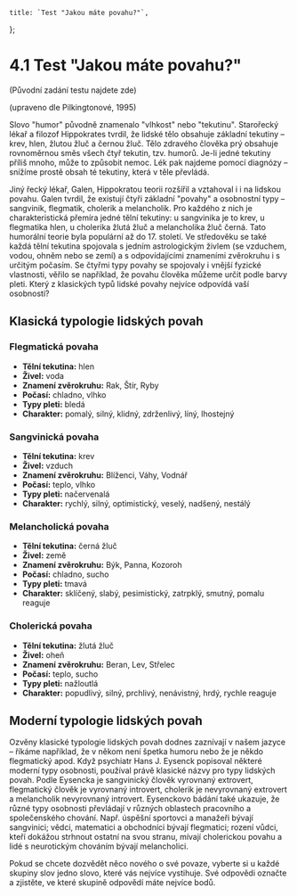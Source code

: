 
    title: `Test "Jakou máte povahu?"`,
};

# 4.1 Test "Jakou máte povahu?"

(Původní zadání testu najdete <Link href="/doc/texty_k_zamysleni.pdf" file>zde</Link>)

(upraveno dle Pilkingtonové, 1995)

Slovo "humor" původně znamenalo "vlhkost" nebo "tekutinu". Starořecký lékař a filozof Hippokrates tvrdil, že lidské tělo obsahuje základní tekutiny – krev, hlen, žlutou žluč a černou žluč. Tělo zdravého člověka prý obsahuje rovnoměrnou směs všech čtyř tekutin, tzv. humorů. Je-li jedné tekutiny příliš mnoho, může to způsobit nemoc. Lék pak najdeme pomocí diagnózy – snížíme prostě obsah té tekutiny, která v těle převládá.

Jiný řecký lékař, Galen, Hippokratou teorii rozšířil a vztahoval i i na lidskou povahu. Galen tvrdil, že existují čtyři základní "povahy" a osobnostní typy – sangvinik, flegmatik, cholerik a melancholik. Pro každého z nich je charakteristická přemíra jedné tělní tekutiny: u sangvinika je to krev, u flegmatika hlen, u cholerika žlutá žluč a melancholika žluč černá. Tato humorální teorie byla populární až do 17. století. Ve středověku se také každá tělní tekutina spojovala s jedním astrologickým živlem (se vzduchem, vodou, ohněm nebo se zemí) a s odpovídajícími znameními zvěrokruhu i s určitým počasím. Se čtyřmi typy povahy se spojovaly i vnější fyzické vlastnosti, věřilo se například, že povahu člověka můžeme určit podle barvy pleti. Který z klasických typů lidské povahy nejvíce odpovídá vaší osobnosti?

## Klasická typologie lidských povah

### Flegmatická povaha

- **Tělní tekutina:** hlen
- **Živel:** voda
- **Znamení zvěrokruhu:** Rak, Štír, Ryby
- **Počasí:** chladno, vlhko
- **Typy pleti:** bledá
- **Charakter:** pomalý, silný, klidný, zdrženlivý, líný, lhostejný

### Sangvinická povaha

- **Tělní tekutina:** krev
- **Živel:** vzduch
- **Znamení zvěrokruhu:** Blíženci, Váhy, Vodnář
- **Počasí:** teplo, vlhko
- **Typy pleti:** načervenalá
- **Charakter:** rychlý, silný, optimistický, veselý, nadšený, nestálý

### Melancholická povaha

- **Tělní tekutina:** černá žluč
- **Živel:** země
- **Znamení zvěrokruhu:** Býk, Panna, Kozoroh
- **Počasí:** chladno, sucho
- **Typy pleti:** tmavá
- **Charakter:** sklíčený, slabý, pesimistický, zatrpklý, smutný, pomalu reaguje

### Cholerická povaha

- **Tělní tekutina:** žlutá žluč
- **Živel:** oheň
- **Znamení zvěrokruhu:** Beran, Lev, Střelec
- **Počasí:** teplo, sucho
- **Typy pleti:** nažloutlá
- **Charakter:** popudlivý, silný, prchlivý, nenávistný, hrdý, rychle reaguje

## Moderní typologie lidských povah

Ozvěny klasické typologie lidských povah dodnes zaznívají v našem jazyce – říkáme například, že v někom není špetka humoru nebo že je někdo flegmatický apod. Když psychiatr Hans J. Eysenck popisoval některé moderní typy osobnosti, používal právě klasické názvy pro typy lidských povah. Podle Eysencka je sangvinický člověk vyrovnaný extrovert, flegmatický člověk je vyrovnaný introvert, cholerik je nevyrovnaný extrovert a melancholik nevyrovnaný introvert. Eysenckovo bádání také ukazuje, že různé typy osobnosti převládají v různých oblastech pracovního a společenského chování. Např. úspěšní sportovci a manažeři bývají sangvinici; vědci, matematici a obchodníci bývají flegmatici; rození vůdci, kteří dokážou strhnout ostatní na svou stranu, mívají cholerickou povahu a lidé s neurotickým chováním bývají melancholici.

Pokud se chcete dozvědět něco nového o své povaze, vyberte si u každé skupiny slov jedno slovo, které vás nejvíce vystihuje. Své odpovědi označte a zjistěte, ve které skupině odpovědí máte nejvíce bodů.

<Test/>
